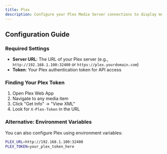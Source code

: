 ```yaml
---
title: Plex
description: Configure your Plex Media Server connections to display media information on the dashboard
---
```


<MultiServiceConfig serviceType="plex" serviceName="Plex" />

## Configuration Guide

### Required Settings

- **Server URL**: The URL of your Plex server (e.g., `http://192.168.1.100:32400` or `https://plex.yourdomain.com`)
- **Token**: Your Plex authentication token for API access

### Finding Your Plex Token

1. Open Plex Web App
2. Navigate to any media item
3. Click "Get Info" → "View XML"
4. Look for `X-Plex-Token` in the URL

### Alternative: Environment Variables

You can also configure Plex using environment variables:

```bash
PLEX_URL=http://192.168.1.100:32400
PLEX_TOKEN=your_plex_token_here
```